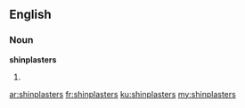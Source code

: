 ==English==

===Noun===
'''shinplasters''' {{p}}

# {{plural of|[[shinplaster#English|shinplaster]]}}

[[ar:shinplasters]]
[[fr:shinplasters]]
[[ku:shinplasters]]
[[my:shinplasters]]